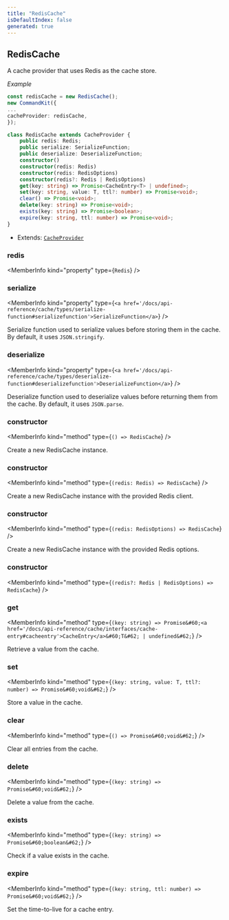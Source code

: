 ```yaml
---
title: "RedisCache"
isDefaultIndex: false
generated: true
---
```



<!-- This file was generated from the CommandKit source. Do not modify. Instead, re-run the "docgen" script -->


## RedisCache

<GenerationInfo sourceFile="packages/cache/src/providers/redis.ts" sourceLine="16" packageName="@commandkit/cache" />

A cache provider that uses Redis as the cache store.



*Example*

```ts
const redisCache = new RedisCache();
new CommandKit({
...
cacheProvider: redisCache,
});
```

```ts title="Signature"
class RedisCache extends CacheProvider {
    public redis: Redis;
    public serialize: SerializeFunction;
    public deserialize: DeserializeFunction;
    constructor()
    constructor(redis: Redis)
    constructor(redis: RedisOptions)
    constructor(redis?: Redis | RedisOptions)
    get(key: string) => Promise<CacheEntry<T> | undefined>;
    set(key: string, value: T, ttl?: number) => Promise<void>;
    clear() => Promise<void>;
    delete(key: string) => Promise<void>;
    exists(key: string) => Promise<boolean>;
    expire(key: string, ttl: number) => Promise<void>;
}
```
* Extends: <code><a href='/docs/api-reference/cache/classes/cache-provider#cacheprovider'>CacheProvider</a></code>



<div className="members-wrapper">

### redis

<MemberInfo kind="property" type={`Redis`}   />


### serialize

<MemberInfo kind="property" type={`<a href='/docs/api-reference/cache/types/serialize-function#serializefunction'>SerializeFunction</a>`}   />

Serialize function used to serialize values before storing them in the cache.
By default, it uses `JSON.stringify`.
### deserialize

<MemberInfo kind="property" type={`<a href='/docs/api-reference/cache/types/deserialize-function#deserializefunction'>DeserializeFunction</a>`}   />

Deserialize function used to deserialize values before returning them from the cache.
By default, it uses `JSON.parse`.
### constructor

<MemberInfo kind="method" type={`() => RedisCache`}   />

Create a new RedisCache instance.
### constructor

<MemberInfo kind="method" type={`(redis: Redis) => RedisCache`}   />

Create a new RedisCache instance with the provided Redis client.
### constructor

<MemberInfo kind="method" type={`(redis: RedisOptions) => RedisCache`}   />

Create a new RedisCache instance with the provided Redis options.
### constructor

<MemberInfo kind="method" type={`(redis?: Redis | RedisOptions) => RedisCache`}   />


### get

<MemberInfo kind="method" type={`(key: string) => Promise&#60;<a href='/docs/api-reference/cache/interfaces/cache-entry#cacheentry'>CacheEntry</a>&#60;T&#62; | undefined&#62;`}   />

Retrieve a value from the cache.
### set

<MemberInfo kind="method" type={`(key: string, value: T, ttl?: number) => Promise&#60;void&#62;`}   />

Store a value in the cache.
### clear

<MemberInfo kind="method" type={`() => Promise&#60;void&#62;`}   />

Clear all entries from the cache.
### delete

<MemberInfo kind="method" type={`(key: string) => Promise&#60;void&#62;`}   />

Delete a value from the cache.
### exists

<MemberInfo kind="method" type={`(key: string) => Promise&#60;boolean&#62;`}   />

Check if a value exists in the cache.
### expire

<MemberInfo kind="method" type={`(key: string, ttl: number) => Promise&#60;void&#62;`}   />

Set the time-to-live for a cache entry.


</div>
